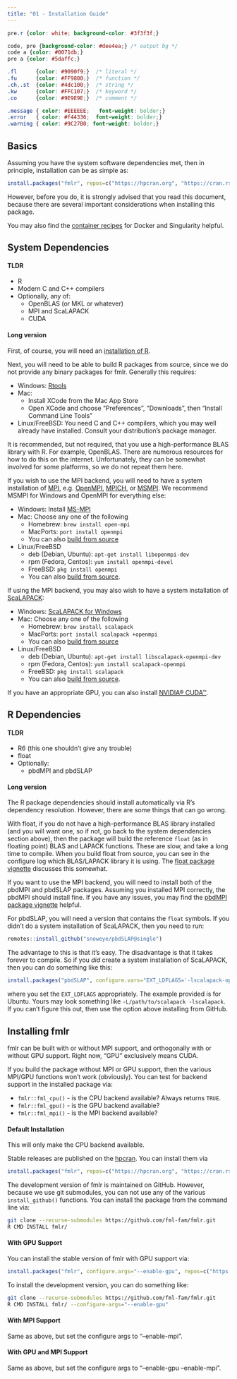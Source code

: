 ```yaml
---
title: "01 - Installation Guide"
---
```


```css
pre.r {color: white; background-color: #3f3f3f;}

code, pre {background-color: #dee4ea;} /* output bg */
code a {color: #0071db;}
pre a {color: #5daffc;}

.fl      {color: #9090f9;}  /* literal */
.fu      {color: #FF9800;}  /* function */
.ch,.st  {color: #4dc100;}  /* string */
.kw      {color: #FFC107;}  /* keyword */
.co      {color: #9E9E9E;}  /* comment */

.message { color: #EEEEEE;   font-weight: bolder;}
.error   { color: #f44336;  font-weight: bolder;}
.warning { color: #9C27B0; font-weight: bolder;}
```

## Basics

Assuming you have the system software dependencies met, then in principle, installation can be as simple as:

```r
install.packages("fmlr", repos=c("https://hpcran.org", "https://cran.rstudio.com"))
```

However, before you do, it is strongly advised that you read this document, because there are several important considerations when installing this package.

You may also find the [container recipes](https://github.com/fml-fam/fmlr/tree/master/containers) for Docker and Singularity helpful.



## System Dependencies

#### TLDR

* R
* Modern C and C++ compilers
* Optionally, any of:
    - OpenBLAS (or MKL or whatever)
    - MPI and ScaLAPACK
    - CUDA

#### Long version

First, of course, you will need an [installation of R](https://cran.r-project.org/).

Next, you will need to be able to build R packages from source, since we do not provide any binary packages for fmlr. Generally this requires: 

* Windows: [Rtools](http://cran.r-project.org/bin/windows/Rtools/)
* Mac:
    - Install XCode from the Mac App Store
    - Open XCode and choose "Preferences", "Downloads", then "Install Command Line Tools"
* Linux/FreeBSD: You need C and C++ compilers, which you may well already have installed. Consult your distribution's package manager.

It is recommended, but not required, that you use a high-performance BLAS library with R. For example, OpenBLAS. There are numerous resources for how to do this on the internet. Unfortunately, they can be somewhat involved for some platforms, so we do not repeat them here.

If you wish to use the MPI backend, you will need to have a system installation of [MPI](https://en.wikipedia.org/wiki/Message_Passing_Interface), e.g. [OpenMPI](https://www.open-mpi.org/), [MPICH](https://www.mpich.org/), or [MSMPI](https://docs.microsoft.com/en-us/message-passing-interface/microsoft-mpi). We recommend MSMPI for Windows and OpenMPI for everything else:

* Windows: Install [MS-MPI](https://msdn.microsoft.com/en-us/library/bb524831(v=vs.85).aspx)
* Mac: Choose any one of the following
    - Homebrew: `brew install open-mpi`
    - MacPorts: `port install openmpi`
    - You can also [build from source](https://www.open-mpi.org/software/ompi/v2.1/)
* Linux/FreeBSD
    - deb (Debian, Ubuntu): `apt-get install libopenmpi-dev`
    - rpm (Fedora, Centos): `yum install openmpi-devel`
    - FreeBSD: `pkg install openmpi`
    - You can also [build from source](https://www.open-mpi.org/software/ompi/v2.1/).

If using the MPI backend, you may also wish to have a system installation of [ScaLAPACK](https://netlib.sandia.gov/scalapack/):

* Windows: [ScaLAPACK for Windows](http://icl.cs.utk.edu/lapack-for-windows/scalapack/index.html)
* Mac: Choose any one of the following
    - Homebrew: `brew install scalapack`
    - MacPorts: `port install scalapack +openmpi`
    - You can also [build from source](https://netlib.sandia.gov/scalapack/#_software)
* Linux/FreeBSD
    - deb (Debian, Ubuntu): `apt-get install libscalapack-openmpi-dev`
    - rpm (Fedora, Centos): `yum install scalapack-openmpi`
    - FreeBSD: `pkg install scalapack`
    - You can also [build from source](https://netlib.sandia.gov/scalapack/#_software).

If you have an appropriate GPU, you can also install [NVIDIA® CUDA™](https://developer.nvidia.com/cuda-downloads).



## R Dependencies

#### TLDR

* R6 (this one shouldn't give any trouble)
* float
* Optionally:
    * pbdMPI and pbdSLAP

#### Long version

The R package dependencies should install automatically via R's dependency resolution. However, there are some things that can go wrong.

With float, if you do not have a high-performance BLAS library installed (and you will want one, so if not, go back to the system dependencies section above), then the package will build the reference `float` (as in floating point) BLAS and LAPACK functions. These are slow, and take a long time to compile. When you build float from source, you can see in the configure log which BLAS/LAPACK library it is using. The [float package vignette](https://cran.r-project.org/web/packages/float/vignettes/float.pdf) discusses this somewhat.

If you want to use the MPI backend, you will need to install both of the pbdMPI and pbdSLAP packages. Assuming you installed MPI correctly, the pbdMPI should install fine. If you have any issues, you may find the [pbdMPI package vignette](https://cran.r-project.org/web/packages/pbdMPI/vignettes/pbdMPI-guide.pdf) helpful.

For pbdSLAP, you will need a version that contains the `float` symbols. If you didn't do a system installation of ScaLAPACK, then you need to run:

```r
remotes::install_github("snoweye/pbdSLAP@single")
```

The advantage to this is that it's easy. The disadvantage is that it takes forever to compile. So if you *did* create a system installation of ScaLAPACK, then you can do something like this:

```r
install.packages("pbdSLAP", configure.vars="EXT_LDFLAGS='-lscalapack-openmpi'")
```

where you set the `EXT_LDFLAGS` appropriately. The example provided is for Ubuntu. Yours may look something like `-L/path/to/scalapack -lscalapack`. If you can't figure this out, then use the option above installing from GitHub.



## Installing fmlr

fmlr can be built with or without MPI support, and orthogonally with or without GPU support. Right now, "GPU" exclusively means CUDA.

If you build the package without MPI or GPU support, then the various MPI/GPU functions won't work (obviously). You can test for backend support in the installed package via:

* `fmlr::fml_cpu()` - is the CPU backend available? Always returns `TRUE`.
* `fmlr::fml_gpu()` - is the GPU backend available?
* `fmlr::fml_mpi()` - is the MPI backend available?

#### Default Installation

This will only make the CPU backend available.

Stable releases are published on the [hpcran](https://hpcran.org). You can install them via

```r
install.packages("fmlr", repos=c("https://hpcran.org", "https://cran.rstudio.com"))
```

The development version of fmlr is maintained on GitHub. However, because we use git submodules, you can not use any of the various `install_github()` functions. You can install the package from the command line via:

```bash
git clone --recurse-submodules https://github.com/fml-fam/fmlr.git
R CMD INSTALL fmlr/
```

#### With GPU Support

You can install the stable version of fmlr with GPU support via:

```r
install.packages("fmlr", configure.args="--enable-gpu", repos=c("https://hpcran.org", "https://cran.rstudio.com"))
```

To install the development version, you can do something like:

```bash
git clone --recurse-submodules https://github.com/fml-fam/fmlr.git
R CMD INSTALL fmlr/ --configure-args="--enable-gpu"
```

#### With MPI Support

Same as above, but set the configure args to "--enable-mpi".

#### With GPU and MPI Support

Same as above, but set the configure args to "--enable-gpu --enable-mpi".
